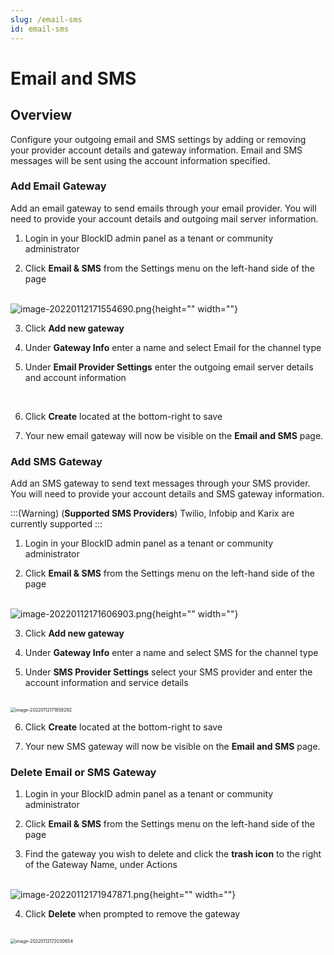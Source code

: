 ```yaml
---
slug: /email-sms
id: email-sms
---
```


# Email and SMS 

## Overview

Configure your outgoing email and SMS settings by adding or removing your provider account details and gateway information. Email and SMS messages will be sent using the account information specified. 



### Add Email Gateway

Add an email gateway to send emails through your email provider. You will need to provide your account details and outgoing mail server information. 



1. Login in your BlockID admin panel as a tenant or community administrator 

2. Click **Email & SMS** from the Settings menu on the left-hand side of the page 


<br />![image-20220112171554690.png](https://cdn.document360.io/aeae7c88-d2f4-4a9c-bba9-c4f368260d78/Images/Documentation/image-20220112171554690.png){height="" width=""}

3. Click **Add new gateway**

4. Under **Gateway Info** enter a name and select Email for the channel type 

5. Under **Email Provider Settings** enter the outgoing email server details and account information

   <br /><img src="https://cdn.document360.io/aeae7c88-d2f4-4a9c-bba9-c4f368260d78/Images/Documentation/image-20220112171659784.png"  alt="" style="zoom:50%;" />

   

6. Click **Create** located at the bottom-right to save

7. Your new email gateway will now be visible on the **Email and SMS** page. 



### Add SMS Gateway

Add an SMS gateway to send text messages through your SMS provider. You will need to provide your account details and SMS gateway information. 

:::(Warning) (**Supported SMS Providers**)
Twilio, Infobip and Karix are currently supported 
::: 



1. Login in your BlockID admin panel as a tenant or community administrator 

2. Click **Email & SMS** from the Settings menu on the left-hand side of the page 

<br />![image-20220112171606903.png](https://cdn.document360.io/aeae7c88-d2f4-4a9c-bba9-c4f368260d78/Images/Documentation/image-20220112171606903.png){height="" width=""}

3. Click **Add new gateway**

4. Under **Gateway Info** enter a name and select SMS for the channel type 

5. Under **SMS Provider Settings** select your SMS provider and enter the account information and service details

<br/><img src="https://cdn.document360.io/aeae7c88-d2f4-4a9c-bba9-c4f368260d78/Images/Documentation/image-20220112171858292.png" alt="image-20220112171858292" style="zoom:50%;" />

6. Click **Create** located at the bottom-right to save

7. Your new SMS gateway will now be visible on the **Email and SMS** page.



### Delete Email or SMS Gateway



1. Login in your BlockID admin panel as a tenant or community administrator 

2. Click **Email & SMS** from the Settings menu on the left-hand side of the page 

3. Find the gateway you wish to delete and click the **trash icon** to the right of the Gateway Name, under Actions

<br/>![image-20220112171947871.png](https://cdn.document360.io/aeae7c88-d2f4-4a9c-bba9-c4f368260d78/Images/Documentation/image-20220112171947871.png){height="" width=""}

4. Click **Delete** when prompted to remove the gateway

<br/><img src="https://cdn.document360.io/aeae7c88-d2f4-4a9c-bba9-c4f368260d78/Images/Documentation/image-20220112172030654.png" alt="image-20220112172030654" style="zoom:50%;" />


